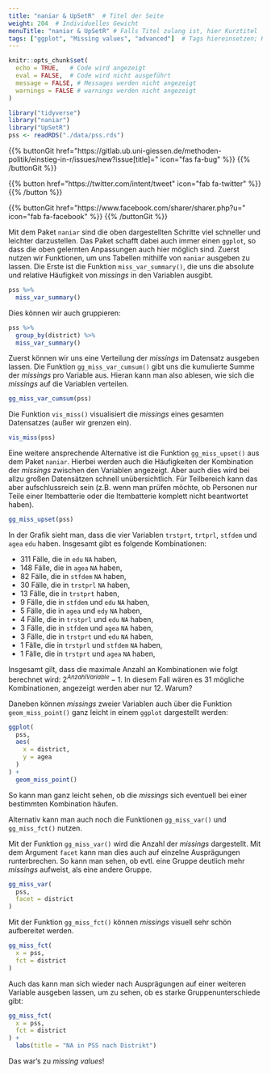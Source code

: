 ```yaml
---
title: "naniar & UpSetR"  # Titel der Seite
weight: 204  # Individuelles Gewicht 
menuTitle: "naniar & UpSetR" # Falls Titel zulang ist, hier Kurztitel
tags: ["ggplot", "Missing values", "advanced"]  # Tags hiereinsetzen; Kurzwort, was auf der Seite passsiert
---
```

```r
knitr::opts_chunk$set(
  echo = TRUE,   # Code wird angezeigt
  eval = FALSE,  # Code wird nicht ausgeführt
  message = FALSE, # Messages werden nicht angezeigt
  warnings = FALSE # warnings werden nicht angezeigt
)

library("tidyverse")
library("naniar")
library("UpSetR")
pss <- readRDS("./data/pss.rds")
```

{{% buttonGit href=\"https\:\/\/gitlab.ub.uni-giessen.de\/methoden-politik\/einstieg-in-r\/issues\/new?issue[title]=\" icon=\"fas fa-bug\" %}} {{% /buttonGit %}} 

{{% button href=\"https\:\/\/twitter.com\/intent\/tweet\" icon=\"fab fa-twitter\" %}} {{% /button %}}

{{% buttonGit href=\"https\:\/\/www.facebook.com\/sharer\/sharer.php?u=\" icon=\"fab fa-facebook\" %}} {{% /buttonGit %}}

Mit dem Paket `naniar` sind die oben dargestellten Schritte viel schneller und leichter darzustellen. Das Paket schafft dabei auch immer einen `ggplot`, so dass die oben gelernten Anpassungen auch hier möglich sind. Zuerst nutzen wir Funktionen, um uns Tabellen mithilfe von `naniar` ausgeben zu lassen. Die Erste ist die Funktion `miss_var_summary()`, die uns die absolute und relative Häufigkeit von *missings* in den Variablen ausgibt. 

``` r
pss %>%
  miss_var_summary()
```

Dies können wir auch gruppieren:
``` r
pss %>% 
  group_by(district) %>% 
  miss_var_summary()
```

Zuerst können wir uns eine Verteilung der *missings* im Datensatz ausgeben lassen. Die Funktion `gg_miss_var_cumsum()` gibt uns die kumulierte Summe der *missings* pro Variable aus. Hieran kann man also ablesen, wie sich die *missings* auf die Variablen verteilen.

```r
gg_miss_var_cumsum(pss)
```

Die Funktion `vis_miss()` visualisiert die *missings* eines gesamten Datensatzes (außer wir grenzen ein). 

``` r
vis_miss(pss)
```

Eine weitere ansprechende Alternative ist die Funktion `gg_miss_upset()` aus dem Paket `naniar`. Hierbei werden auch die Häufigkeiten der Kombination der *missings* zwischen den Variablen angezeigt. Aber auch dies wird bei allzu großen Datensätzen schnell unübersichtlich. Für Teilbereich kann das aber aufschlussreich sein (z.B. wenn man prüfen möchte, ob Personen nur Teile einer Itembatterie oder die Itembatterie komplett nicht beantwortet haben).

``` r
gg_miss_upset(pss)
```

In der Grafik sieht man, dass die vier Variablen `trstprt`, `trtprl`, `stfdem` und `agea` `edu` haben. Insgesamt gibt es folgende Kombinationen:

- 311 Fälle, die in `edu` `NA` haben, 
- 148 Fälle, die in `agea` `NA` haben, 
- 82 Fälle, die in `stfdem` `NA` haben, 
- 30 Fälle, die in `trstprl` `NA` haben, 
- 13 Fälle, die in `trstprt` haben, 
- 9 Fälle, die in `stfdem` und `edu` `NA` haben, 
- 5 Fälle, die in `agea` und `edy` `NA` haben, 
- 4 Fälle, die in `trstprl` und `edu` `NA` haben, 
- 3 Fälle, die in `stfdem` und `agea` `NA` haben, 
- 3 Fälle, die in `trstprt` und `edu` `NA` haben, 
- 1 Fälle, die in `trstprl` und `stfdem` `NA` haben, 
- 1 Fälle, die in `trstprt` und `agea` `NA` haben, 

Insgesamt gilt, dass die maximale Anzahl an Kombinationen wie folgt berechnet wird: $2^{Anzahl Variable} - 1$. In diesem Fall wären es 31 mögliche Kombinationen, angezeigt werden aber nur 12. Warum?

Daneben können *missings* zweier Variablen auch über die Funktion `geom_miss_point()` ganz leicht in einem `ggplot` dargestellt werden:
``` r
ggplot(
  pss,
  aes(
    x = district,
    y = agea
  )
) +
  geom_miss_point() 
```

So kann man ganz leicht sehen, ob die *missings* sich eventuell bei einer bestimmten Kombination häufen. 

Alternativ kann man auch noch die Funktionen `gg_miss_var()` und `gg_miss_fct()` nutzen. 

Mit der Funktion `gg_miss_var()` wird die Anzahl der *missings* dargestellt. Mit dem Argument `facet` kann man dies auch auf einzelne Ausprägungen runterbrechen. So kann man sehen, ob evtl. eine Gruppe deutlich mehr *missings* aufweist, als eine andere Gruppe.
```r
gg_miss_var(
  pss,
  facet = district
)

```
Mit der Funktion `gg_miss_fct()` können *missings* visuell sehr schön aufbereitet werden. 

``` r
gg_miss_fct(
  x = pss, 
  fct = district
)
```
Auch das kann man sich wieder nach Ausprägungen auf einer weiteren Variable ausgeben lassen, um zu sehen, ob es starke Gruppenunterschiede gibt:
``` r
gg_miss_fct(
  x = pss, 
  fct = district
) + 
  labs(title = "NA in PSS nach Distrikt")
```

Das war's zu *missing values*!